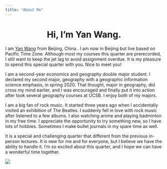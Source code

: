 ```yaml
---
title: "About Me"
---
```

  
<center>
# Hi, I'm Yan Wang.
</center>
I am [Yan Wang](https://github.com/Vialawaila) from Beijing, China<i class="fas fa-home"></i> .
I am now in Beijing but live based on Pacific Time Zone. Although most my courses this quarter are prerecorded, I still want to keep the jet lag to avoid assignment overdue. It is my pleasure to spend this special quarter with you. Nice to meet you! 

I am a second-year economics and geography double major student. I declared my second major, geography with a geographic information science emphasis, in spring 2020. That thought, major in geography, did cross my mind earlier, and I was encouraged and finally put it into action after took several geography courses at UCSB. I enjoy both of my majors.

I am a big fan of rock music. It started three years ago when I accidentally visited an exhibition of The Beatles. I suddenly fell in love with rock music after listened to a few albums. I also watching anime and playing badminton in my free time. I appreciate the opportunity to try something new, so I have lots of hobbies. Sometimes I make bullet journals in my spare time as well.

It is a special and challenging quarter that different from the previous in-person lectures. It is new for me and for everyone, but I believe we have the ability to handle it. I'm so excited about this quarter, and I hope we can have a wonderful time together.

![](./img/pic.jpg)